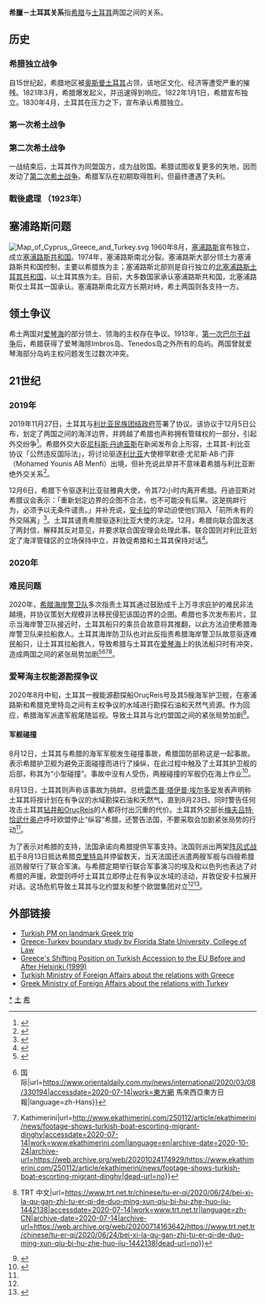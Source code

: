{{Infobox bilateral relations|希臘－土耳其|Greece|Turkey|filetype=svg|mission1=希臘駐土耳其大使館|mission2=土耳其駐希臘大使館}}
'''希臘－土耳其关系'''指[[希腊|希腊]]与[[土耳其|土耳其]]两国之间的关系。

== 历史 ==
{{Expand section}}
=== 希腊独立战争 ===
自15世纪起，希腊地区被[[奥斯曼土耳其|奥斯曼土耳其]]占领，该地区文化、经济等遭受严重的摧残。1821年3月，希腊爆发起义，并迅速得到响应。1822年1月1日，希腊宣布独立。1830年4月，土耳其在压力之下，宣布承认希腊独立。

===第一次希土战争===
{{main|希土戰爭 (1897年)}}

===第二次希土战争===
{{main|希土戰爭 (1919年-1922年)}}
一战结束后，土耳其作为同盟国方，成为战败国。希腊试图收复更多的失地，因而发动了[[第二次希土战争|第二次希土战争]]。希腊军队在初期取得胜利，但最终遭遇了失利。

=== 戰後處理 （1923年）===

{{main|希臘土耳其人口互換}}

== 塞浦路斯问题 ==
[[File:Map_of_Cyprus,_Greece_and_Turkey.svg|thumb]]
{{main|塞浦路斯問題}}
1960年8月，[[塞浦路斯|塞浦路斯]]宣布独立，成立[[塞浦路斯共和国|塞浦路斯共和国]]。1974年，塞浦路斯南北分裂。塞浦路斯大部分领土为塞浦路斯共和国控制，主要以希腊族为主；塞浦路斯北部则是自行独立的[[北塞浦路斯土耳其共和国|北塞浦路斯土耳其共和国]]，以土耳其族为主。目前，大多数国家承认塞浦路斯共和国，北塞浦路斯仅土耳其一国承认。塞浦路斯南北双方长期对峙，希土两国则各支持一方。

== 领土争议 ==
希土两国对[[爱琴海|爱琴海]]的部分领土、领海的主权存在争议。1913年，[[第一次巴尔干战争|第一次巴尔干战争]]后，希腊获得了爱琴海除Imbros岛、Tenedos岛之外所有的岛屿。两国曾就爱琴海部分岛屿主权问题发生过数次冲突。

==21世纪==

===2019年===
2019年11月27日，土耳其与[[民族團結政府|利比亚民族团结政府]]签署了协议。该协议于12月5日公布，划定了两国之间的海洋边界，并跨越了希腊也声称拥有管辖权的一部分，引起外交纷争<ref>{{Cite web|title=土耳其利比亚划定海上边界 邻国不承认并谴责土方-新华网|url=http://www.xinhuanet.com/world/2019-12/01/c_1210376023.htm|accessdate=2020-07-14|last=刘梦姣|work=www.xinhuanet.com|archive-date=2019-12-16|archive-url=https://web.archive.org/web/20191216060818/http://www.xinhuanet.com/world/2019-12/01/c_1210376023.htm|dead-url=no}}</ref>。希腊外交大臣[[尼科斯·丹迪亚斯|尼科斯·丹迪亚斯]]在新闻发布会上形容，土耳其-利比亚协议「公然违反国际法」，将讨论驱逐[[利比亚|利比亚]]大使穆罕默德·尤尼斯·AB·门菲（Mohamed Younis AB Menfi）出境，但补充说此举并不意味着希腊与利比亚断绝外交关系<ref>{{Cite news|title=Greece to expel Libyan ambassador over Turkey-Libya accord|url=https://www.reuters.com/article/us-greece-libya-turkey-diplomacy-idUSKBN1YA0XI|newspaper=Reuters|date=2019-12-06|accessdate=2020-07-14|language=en|archive-date=2020-04-06|archive-url=https://web.archive.org/web/20200406093554/https://www.reuters.com/article/us-greece-libya-turkey-diplomacy-idUSKBN1YA0XI|dead-url=no}}</ref>。

12月6日，希腊下令驱逐利比亚驻雅典大使，令其72小时内离开希腊。丹迪亚斯对希腊议会表示：「重新划定边界的企图不合法，也不可能没有后果。这是挑衅行为，必须予以无条件谴责。」并补充说，[[安卡拉|安卡拉]]的举动迫使他们陷入「前所未有的外交隔离」<ref>{{Cite web|title=希腊宣布驱逐利比亚大使|url=http://sputniknews.cn/amp/politics/201912061030184552/|accessdate=2020-07-14|work=sputniknews.cn|language=zh-Hans|archive-date=2020-07-14|archive-url=https://web.archive.org/web/20200714171046/http://sputniknews.cn/amp/politics/201912061030184552/|dead-url=no}}</ref>。土耳其谴责希腊驱逐利比亚大使的决定。12月，希腊向联合国发送了两封信，解释其反对意见，并要求联合国安理会处理此事。联合国则对利比亚划定了海洋管辖区的立场保持中立，并敦促希腊和土耳其保持对话<ref>{{Cite web|title=土耳其利比亚海事协议 希腊外交升级与埃尔多安回应|url=https://chinese.aljazeera.net/news/2019/12/11/turkish-libyan-agreement-greece-escalates-diplomat-erdogan-responds|accessdate=2020-07-14|work=chinese.aljazeera.net|language=zh|archive-date=2020-07-14|archive-url=https://web.archive.org/web/20200714173402/https://chinese.aljazeera.net/news/2019/12/11/turkish-libyan-agreement-greece-escalates-diplomat-erdogan-responds|dead-url=no}}</ref>。

===2020年===
===难民问题===
2020年，[[希腊海岸警卫队|希腊海岸警卫队]]多次指责土耳其通过鼓励成千上万寻求庇护的难民非法越境，并协议策划大规模非法移民侵犯该国边界的企图。希腊也多次发布影片，显示当海岸警卫队接近时，土耳其船只的乘员会故意将其推翻，以此方法迫使希腊海岸警卫队来拉船救人。土耳其海岸防卫队也对此反指责希腊海岸警卫队故意驱逐难民船只，让土耳其拉船救人，导致希腊与土耳其在[[爱琴海|爱琴海]]上的执法船只时有冲突，造成两国之间的紧张局势加剧<ref>{{Cite web|title=Turkish Coast Guard Caught Pushing Boat Of Illegal Immigrants Into Greek Territorial Waters (VIDEO)|url=https://greekcitytimes.com/2020/04/30/turkish-coast-guard-caught-pushing-boat-of-illegal-immigrants-into-greek-territorial-waters/|accessdate=2020-07-14|date=2020-04-30|work=Greek City Times|language=en-US|archive-date=2021-01-03|archive-url=https://web.archive.org/web/20210103091941/https://greekcitytimes.com/2020/04/30/turkish-coast-guard-caught-pushing-boat-of-illegal-immigrants-into-greek-territorial-waters/|dead-url=no}}</ref><ref>{{Cite web|title=土耳其阻难民乘船进希腊 {{!}} 国际|url=https://www.orientaldaily.com.my/news/international/2020/03/08/330194|accessdate=2020-07-14|work=東方網 馬來西亞東方日報|language=zh-Hans}}</ref><ref>{{Cite web|title=Footage shows Turkish boat escorting migrant dinghy {{!}} Kathimerini|url=http://www.ekathimerini.com/250112/article/ekathimerini/news/footage-shows-turkish-boat-escorting-migrant-dinghy|accessdate=2020-07-14|work=www.ekathimerini.com|language=en|archive-date=2020-10-24|archive-url=https://web.archive.org/web/20201024174929/https://www.ekathimerini.com/250112/article/ekathimerini/news/footage-shows-turkish-boat-escorting-migrant-dinghy|dead-url=no}}</ref><ref>{{Cite web|title=被希腊驱赶至土耳其的多名寻求庇护者获救 {{!}} TRT 中文|url=https://www.trt.net.tr/chinese/tu-er-qi/2020/06/24/bei-xi-la-qu-gan-zhi-tu-er-qi-de-duo-ming-xun-qiu-bi-hu-zhe-huo-jiu-1442138|accessdate=2020-07-14|work=www.trt.net.tr|language=zh-CN|archive-date=2020-07-14|archive-url=https://web.archive.org/web/20200714163642/https://www.trt.net.tr/chinese/tu-er-qi/2020/06/24/bei-xi-la-qu-gan-zhi-tu-er-qi-de-duo-ming-xun-qiu-bi-hu-zhe-huo-jiu-1442138|dead-url=no}}</ref>。

===爱琴海主权能源勘探争议===
2020年8月中旬，土耳其一艘能源勘探船OruçReis号及其5艘海军护卫舰，在塞浦路斯和希腊克里特岛之间有主权争议的水域进行勘探石油和天然气资源。作为回应，希腊海军派遣军舰尾随监视。导致土耳其与北约盟国之间的紧张局势加剧<ref name="#1">{{Cite news|title=Greek, Turkish warships in 'mini collision' Ankara calls provocative|url=https://www.reuters.com/article/us-greece-turkey-warships-idUSKCN25A161|newspaper=Reuters|date=2020-08-14|accessdate=2020-08-19|language=en|archive-date=2021-03-13|archive-url=https://web.archive.org/web/20210313043454/https://www.reuters.com/article/us-greece-turkey-warships-idUSKCN25A161|dead-url=no}}</ref>。

==== 军舰碰撞 ====
8月12日，土耳其与希腊的海军军舰发生碰撞事故，希腊国防部称这是一起事故。表示希腊护卫舰为避免正面碰撞而进行了操纵，在此过程中触及了土耳其护卫舰的后部，称其为“小型碰撞”。事故中没有人受伤，两艘碰撞的军舰仍在海上作业<ref name=":0">{{Cite web|title=Mediterranean crisis: Turkey warns Greece, slams 'bully' France|url=https://www.aljazeera.com/news/2020/08/mediterranean-crisis-turkey-warns-greece-slams-bully-france-200814140628522.html|accessdate=2020-08-19|work=www.aljazeera.com|archive-date=2020-09-21|archive-url=https://web.archive.org/web/20200921040813/https://www.aljazeera.com/news/2020/08/mediterranean-crisis-turkey-warns-greece-slams-bully-france-200814140628522.html|dead-url=no}}</ref>。

8月13日，土耳其则声称该事故为挑衅。总统[[雷杰普·塔伊普·埃尔多安|雷杰普·塔伊普·埃尔多安]]发表声明称土耳其将按计划在有争议的水域勘探石油和天然气，直到8月23日。同时警告任何攻击土耳其[[钻井船|钻井船]]OruçReis的人都将付出沉重的代价。土耳其外交部长[[梅夫吕特·恰武什奥卢|梅夫吕特·恰武什奥卢]]呼吁欧盟停止“纵容”希腊，还警告法国，不要​​采取会加剧紧张局势的行动<ref name=":0" />。

为了表示对希腊的支持，法国承诺向希腊提供军事支持。法国则派出两架[[陣風戰鬥機|阵风式战机]]于8月13日抵达希腊[[克里特島|克里特岛]]并停留数天，当天法国还派遣两艘军舰与四艘希腊巡防艘举行了联合军演。与希腊定期举行联合军事演习的埃及和以色列也表达了对希腊的声援。欧盟则呼吁土耳其立即停止在有争议水域的活动，并敦促安卡拉展开对话。这场危机导致土耳其与北约盟友和整个欧盟集团对立<ref name="#1"/><ref>{{Cite web|title=Turkey's pursuit of contested oil and gas reserves has ramifications 'well beyond' the region|url=https://www.cnbc.com/2020/08/18/turkey-greece-clash-over-oil-and-gas-in-the-eastern-mediterranean.html|accessdate=2020-08-19|date=2020-08-18|last=Meredith|first=Sam|work=CNBC|language=en|archive-date=2020-11-05|archive-url=https://web.archive.org/web/20201105051816/https://www.cnbc.com/2020/08/18/turkey-greece-clash-over-oil-and-gas-in-the-eastern-mediterranean.html|dead-url=no}}</ref>。

==外部链接==
*[http://news.bbc.co.uk/2/hi/europe/3689687.stm Turkish PM on landmark Greek trip] {{Wayback|url=http://news.bbc.co.uk/2/hi/europe/3689687.stm |date=20210205064439 }}
*[https://web.archive.org/web/20040819194222/http://www.law.fsu.edu/library/collection/LimitsinSeas/IBS041.pdf Greece-Turkey boundary study by Florida State University, College of Law]
*[http://www.ethesis.net/greece/greece_contence.htm Greece's Shifting Position on Turkish Accession to the EU Before and After Helsinki (1999)] {{Wayback|url=http://www.ethesis.net/greece/greece_contence.htm |date=20210225132238 }}
*[https://archive.is/20121222030855/www.mfa.gov.tr/turkey_s-political-relations-with-greece.en.mfa Turkish Ministry of Foreign Affairs about the relations with Greece]
*[http://www.mfa.gr/www.mfa.gr/en-US/Policy/Geographic+Regions/South-Eastern+Europe/Turkey/History/ Greek Ministry of Foreign Affairs about the relations with Turkey] {{Wayback|url=http://www.mfa.gr/www.mfa.gr/en-US/Policy/Geographic+Regions/South-Eastern+Europe/Turkey/History/ |date=20060717050206 }}

{{希臘外交}}
{{土耳其外交}}

[[Category:希臘－土耳其關係|*]]
[[Category:希臘雙邊關係|土]]
[[Category:土耳其雙邊關係|希]]